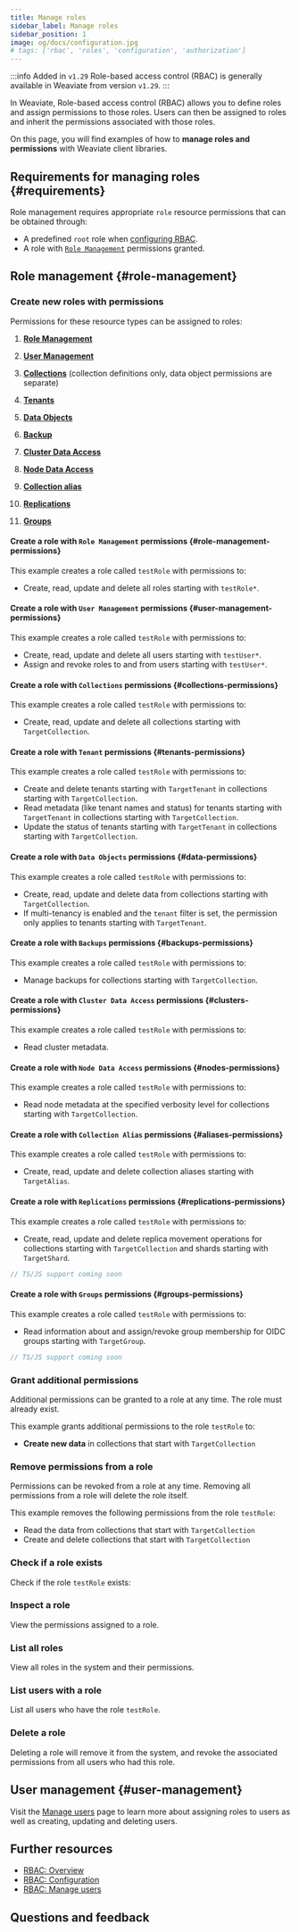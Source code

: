 ```yaml
---
title: Manage roles
sidebar_label: Manage roles
sidebar_position: 1
image: og/docs/configuration.jpg
# tags: ['rbac', 'roles', 'configuration', 'authorization']
---
```



:::info Added in `v1.29`
Role-based access control (RBAC) is generally available in Weaviate from version `v1.29`.
:::

In Weaviate, Role-based access control (RBAC) allows you to define roles and assign permissions to those roles. Users can then be assigned to roles and inherit the permissions associated with those roles.

On this page, you will find examples of how to **manage roles and permissions** with Weaviate client libraries.


<ConfigureRbac />

## Requirements for managing roles <i class="fa-solid fa-key"></i> {#requirements}

Role management requires appropriate `role` resource permissions that can be obtained through:

- A predefined `root` role when [configuring RBAC](/deploy/configuration/configuring-rbac.md).
- A role with [`Role Management`](#role-management-permissions) permissions granted.

<Tabs groupId="languages">
  <TabItem value="py" label="Python">
    <FilteredTextBlock
      text={RolePyCode}
      startMarker="# START AdminClient"
      endMarker="# END AdminClient"
      language="py"
    />
  </TabItem>
  <TabItem value="js" label="JS/TS">
    <FilteredTextBlock
      text={RoleTSCode}
      startMarker="// START AdminClient"
      endMarker="// END AdminClient"
      language="ts"
    />
  </TabItem>
  <TabItem value="go" label="Go">
    <FilteredTextBlock
      text={GoCode}
      startMarker="// START AdminClient"
      endMarker="// END AdminClient"
      language="go"
    />
  </TabItem>
  <TabItem value="java" label="Java">
    <FilteredTextBlock
      text={JavaCode}
      startMarker="// START AdminClient"
      endMarker="// END AdminClient"
      language="java"
    />
  </TabItem>
</Tabs>

## Role management <i class="fa-solid fa-user-shield"></i> {#role-management}

### Create new roles with permissions

Permissions for these resource types can be assigned to roles:

1.  [**Role Management**](#role-management-permissions)

2.  [**User Management**](#user-management-permissions)

3.  [**Collections**](#collections-permissions) (collection definitions only, data object permissions are separate)

4.  [**Tenants**](#tenants-permissions)

5.  [**Data Objects**](#data-permissions)

6.  [**Backup**](#backups-permissions)

7.  [**Cluster Data Access**](#clusters-permissions)

8.  [**Node Data Access**](#nodes-permissions)

9.  [**Collection alias**](#aliases-permissions)

10. [**Replications**](#replications-permissions)

11. [**Groups**](#groups-permissions)

#### Create a role with `Role Management` permissions {#role-management-permissions}

This example creates a role called `testRole` with permissions to:

- Create, read, update and delete all roles starting with `testRole*`.

<Tabs groupId="languages">
  <TabItem value="py" label="Python">
    <FilteredTextBlock
      text={RolePyCode}
      startMarker="# START AddManageRolesPermission"
      endMarker="# END AddManageRolesPermission"
      language="py"
    />
  </TabItem>
  <TabItem value="js" label="JS/TS">
    <FilteredTextBlock
      text={RoleTSCode}
      startMarker="// START AddManageRolesPermission"
      endMarker="// END AddManageRolesPermission"
      language="ts"
    />
  </TabItem>
  <TabItem value="go" label="Go">
    <FilteredTextBlock
      text={GoCode}
      startMarker="// START AddManageRolesPermission"
      endMarker="// END AddManageRolesPermission"
      language="go"
    />
  </TabItem>
  <TabItem value="java" label="Java">
    <FilteredTextBlock
      text={JavaCode}
      startMarker="// START AddManageRolesPermission"
      endMarker="// END AddManageRolesPermission"
      language="java"
    />
  </TabItem>
</Tabs>

#### Create a role with `User Management` permissions {#user-management-permissions}

This example creates a role called `testRole` with permissions to:

- Create, read, update and delete all users starting with `testUser*`.
- Assign and revoke roles to and from users starting with `testUser*`.

<Tabs groupId="languages">
  <TabItem value="py" label="Python">
    <FilteredTextBlock
      text={RolePyCode}
      startMarker="# START AddManageUsersPermission"
      endMarker="# END AddManageUsersPermission"
      language="py"
    />
  </TabItem>
  <TabItem value="js" label="JS/TS">
  <FilteredTextBlock
      text={RoleTSCode}
      startMarker="// START AddManageUsersPermission"
      endMarker="// END AddManageUsersPermission"
      language="ts"
    />
  </TabItem>
  <TabItem value="go" label="Go">
    <FilteredTextBlock
    text={GoCode}
    startMarker="// START AddManageUsersPermission"
    endMarker="// END AddManageUsersPermission"
    language="go"
    />
  </TabItem>
  <TabItem value="java" label="Java">
    <FilteredTextBlock
    text={JavaCode}
    startMarker="// START AddManageUsersPermission"
    endMarker="// END AddManageUsersPermission"
    language="java"
  />
  </TabItem>
</Tabs>

#### Create a role with `Collections` permissions {#collections-permissions}

This example creates a role called `testRole` with permissions to:

- Create, read, update and delete all collections starting with `TargetCollection`.

<Tabs groupId="languages">
  <TabItem value="py" label="Python">
    <FilteredTextBlock
      text={RolePyCode}
      startMarker="# START AddCollectionsPermission"
      endMarker="# END AddCollectionsPermission"
      language="py"
    />
  </TabItem>
  <TabItem value="js" label="JS/TS">
    <FilteredTextBlock
      text={RoleTSCode}
      startMarker="// START AddCollectionsPermission"
      endMarker="// END AddCollectionsPermission"
      language="ts"
    />
  </TabItem>
  <TabItem value="go" label="Go">
    <FilteredTextBlock
      text={GoCode}
      startMarker="// START AddCollectionsPermission"
      endMarker="// END AddCollectionsPermission"
      language="go"
    />
  </TabItem>
  <TabItem value="java" label="Java">
    <FilteredTextBlock
      text={JavaCode}
      startMarker="// START AddCollectionsPermission"
      endMarker="// END AddCollectionsPermission"
      language="java"
    />
  </TabItem>
</Tabs>

#### Create a role with `Tenant` permissions {#tenants-permissions}

This example creates a role called `testRole` with permissions to:

- Create and delete tenants starting with `TargetTenant` in collections starting with `TargetCollection`.
- Read metadata (like tenant names and status) for tenants starting with `TargetTenant` in collections starting with `TargetCollection`.
- Update the status of tenants starting with `TargetTenant` in collections starting with `TargetCollection`.

<Tabs groupId="languages">
  <TabItem value="py" label="Python">
    <FilteredTextBlock
      text={RolePyCode}
      startMarker="# START AddTenantPermission"
      endMarker="# END AddTenantPermission"
      language="py"
    />
  </TabItem>
  <TabItem value="js" label="JS/TS">
    <FilteredTextBlock
      text={RoleTSCode}
      startMarker="// START AddTenantPermission"
      endMarker="// END AddTenantPermission"
      language="ts"
    />
  </TabItem>
  <TabItem value="go" label="Go">
    <FilteredTextBlock
      text={GoCode}
      startMarker="// START AddTenantPermission"
      endMarker="// END AddTenantPermission"
      language="go"
    />
  </TabItem>
  <TabItem value="java" label="Java">
    <FilteredTextBlock
      text={JavaCode}
      startMarker="// START AddTenantPermission"
      endMarker="// END AddTenantPermission"
      language="java"
    />
  </TabItem>
</Tabs>

#### Create a role with `Data Objects` permissions {#data-permissions}

This example creates a role called `testRole` with permissions to:

- Create, read, update and delete data from collections starting with `TargetCollection`.
- If multi-tenancy is enabled and the `tenant` filter is set, the permission only applies to tenants starting with `TargetTenant`.

<Tabs groupId="languages">
  <TabItem value="py" label="Python">
    <FilteredTextBlock
      text={RolePyCode}
      startMarker="# START AddDataObjectPermission"
      endMarker="# END AddDataObjectPermission"
      language="py"
    />
  </TabItem>
  <TabItem value="js" label="JS/TS">
    <FilteredTextBlock
      text={RoleTSCode}
      startMarker="// START AddDataObjectPermission"
      endMarker="// END AddDataObjectPermission"
      language="ts"
    />
  </TabItem>
  <TabItem value="go" label="Go">
    <FilteredTextBlock
      text={GoCode}
      startMarker="// START AddDataObjectPermission"
      endMarker="// END AddDataObjectPermission"
      language="go"
    />
  </TabItem>
  <TabItem value="java" label="Java">
    <FilteredTextBlock
      text={JavaCode}
      startMarker="// START AddDataObjectPermission"
      endMarker="// END AddDataObjectPermission"
      language="java"
    />
  </TabItem>
</Tabs>

#### Create a role with `Backups` permissions {#backups-permissions}

This example creates a role called `testRole` with permissions to:

- Manage backups for collections starting with `TargetCollection`.

<Tabs groupId="languages">
  <TabItem value="py" label="Python">
    <FilteredTextBlock
      text={RolePyCode}
      startMarker="# START AddBackupPermission"
      endMarker="# END AddBackupPermission"
      language="py"
    />
  </TabItem>
  <TabItem value="js" label="JS/TS">
    <FilteredTextBlock
      text={RoleTSCode}
      startMarker="// START AddBackupPermission"
      endMarker="// END AddBackupPermission"
      language="ts"
    />
  </TabItem>
  <TabItem value="go" label="Go">
    <FilteredTextBlock
      text={GoCode}
      startMarker="// START AddBackupPermission"
      endMarker="// END AddBackupPermission"
      language="go"
    />
  </TabItem>
  <TabItem value="java" label="Java">
    <FilteredTextBlock
      text={JavaCode}
      startMarker="// START AddBackupPermission"
      endMarker="// END AddBackupPermission"
      language="java"
    />
  </TabItem>
</Tabs>

#### Create a role with `Cluster Data Access` permissions {#clusters-permissions}

This example creates a role called `testRole` with permissions to:

- Read cluster metadata.

<Tabs groupId="languages">
  <TabItem value="py" label="Python">
    <FilteredTextBlock
      text={RolePyCode}
      startMarker="# START AddClusterPermission"
      endMarker="# END AddClusterPermission"
      language="py"
    />
  </TabItem>
  <TabItem value="js" label="JS/TS">
    <FilteredTextBlock
      text={RoleTSCode}
      startMarker="// START AddClusterPermission"
      endMarker="// END AddClusterPermission"
      language="ts"
    />
  </TabItem>
  <TabItem value="go" label="Go">
    <FilteredTextBlock
      text={GoCode}
      startMarker="// START AddClusterPermission"
      endMarker="// END AddClusterPermission"
      language="go"
    />
  </TabItem>
  <TabItem value="java" label="Java">
    <FilteredTextBlock
      text={JavaCode}
      startMarker="// START AddClusterPermission"
      endMarker="// END AddClusterPermission"
      language="java"
    />
  </TabItem>
</Tabs>

#### Create a role with `Node Data Access` permissions {#nodes-permissions}

This example creates a role called `testRole` with permissions to:

- Read node metadata at the specified verbosity level for collections starting with `TargetCollection`.

<Tabs groupId="languages">
  <TabItem value="py" label="Python">
    <FilteredTextBlock
      text={RolePyCode}
      startMarker="# START AddNodesPermission"
      endMarker="# END AddNodesPermission"
      language="py"
    />
  </TabItem>
  <TabItem value="js" label="JS/TS">
    <FilteredTextBlock
      text={RoleTSCode}
      startMarker="// START AddNodesPermission"
      endMarker="// END AddNodesPermission"
      language="ts"
    />
  </TabItem>
  <TabItem value="go" label="Go">
    <FilteredTextBlock
      text={GoCode}
      startMarker="// START AddNodesPermission"
      endMarker="// END AddNodesPermission"
      language="go"
    />
  </TabItem>
  <TabItem value="java" label="Java">
    <FilteredTextBlock
      text={JavaCode}
      startMarker="// START AddNodesPermission"
      endMarker="// END AddNodesPermission"
      language="java"
    />
  </TabItem>
</Tabs>

#### Create a role with `Collection Alias` permissions {#aliases-permissions}

This example creates a role called `testRole` with permissions to:

- Create, read, update and delete collection aliases starting with `TargetAlias`.

<Tabs groupId="languages">
  <TabItem value="py" label="Python">
    <FilteredTextBlock
      text={RolePyCode}
      startMarker="# START AddAliasPermission"
      endMarker="# END AddAliasPermission"
      language="py"
    />
  </TabItem>
  <TabItem value="js" label="JS/TS">
    <FilteredTextBlock
      text={RoleTSCode}
      startMarker="// START AddAliasPermission"
      endMarker="// END AddAliasPermission"
      language="ts"
    />
  </TabItem>
  <TabItem value="go" label="Go">
    <FilteredTextBlock
    text={GoCode}
    startMarker="// START AddAliasPermission"
    endMarker="// END AddAliasPermission"
    language="go"
    />
  </TabItem>
  <TabItem value="java" label="Java">
    <FilteredTextBlock
    text={JavaCode}
    startMarker="// START AddAliasPermission"
    endMarker="// END AddAliasPermission"
    language="java"
    />
  </TabItem>
</Tabs>

#### Create a role with `Replications` permissions {#replications-permissions}

This example creates a role called `testRole` with permissions to:

- Create, read, update and delete replica movement operations for collections starting with `TargetCollection` and shards starting with `TargetShard`.

<Tabs groupId="languages">
  <TabItem value="py" label="Python">
    <FilteredTextBlock
      text={RolePyCode}
      startMarker="# START AddReplicationsPermission"
      endMarker="# END AddReplicationsPermission"
      language="py"
    />
  </TabItem>
  <TabItem value="js" label="JS/TS">

```typescript
// TS/JS support coming soon
```

</TabItem>
<TabItem value="go" label="Go">
<FilteredTextBlock
text={GoCode}
startMarker="// START AddReplicationsPermission"
endMarker="// END AddReplicationsPermission"
language="go"
/>
</TabItem>
<TabItem value="java" label="Java">
<FilteredTextBlock
text={JavaCode}
startMarker="// START AddReplicationsPermission"
endMarker="// END AddReplicationsPermission"
language="java"
/>
</TabItem>
</Tabs>

#### Create a role with `Groups` permissions {#groups-permissions}

This example creates a role called `testRole` with permissions to:

- Read information about and assign/revoke group membership for OIDC groups starting with `TargetGroup`.

<Tabs groupId="languages">
<TabItem value="py" label="Python">
<FilteredTextBlock
text={RolePyCode}
startMarker="# START AddGroupsPermission"
endMarker="# END AddGroupsPermission"
language="py"
/>
</TabItem>
<TabItem value="js" label="JS/TS">

```typescript
// TS/JS support coming soon
```

</TabItem>
<TabItem value="go" label="Go">
<FilteredTextBlock
text={GoCode}
startMarker="// START AddGroupsPermission"
endMarker="// END AddGroupsPermission"
language="go"
/>
</TabItem>
<TabItem value="java" label="Java">
<FilteredTextBlock
text={JavaCode}
startMarker="// START AddGroupsPermission"
endMarker="// END AddGroupsPermission"
language="java"
/>
</TabItem>
</Tabs>

### Grant additional permissions

Additional permissions can be granted to a role at any time. The role must already exist.

This example grants additional permissions to the role `testRole` to:

- **Create new data** in collections that start with `TargetCollection`

<Tabs groupId="languages">
  <TabItem value="py" label="Python">
    <FilteredTextBlock
      text={RolePyCode}
      startMarker="# START AddRoles"
      endMarker="# END AddRoles"
      language="py"
    />
  </TabItem>
  <TabItem value="js" label="JS/TS">
    <FilteredTextBlock
      text={RoleTSCode}
      startMarker="// START AddRoles"
      endMarker="// END AddRoles"
      language="ts"
    />
  </TabItem>
  <TabItem value="go" label="Go">
    <FilteredTextBlock
      text={GoCode}
      startMarker="// START AddRoles"
      endMarker="// END AddRoles"
      language="go"
    />
  </TabItem>
  <TabItem value="java" label="Java">
    <FilteredTextBlock
      text={JavaCode}
      startMarker="// START AddRoles"
      endMarker="// END AddRoles"
      language="java"
    />
  </TabItem>
</Tabs>

### Remove permissions from a role

Permissions can be revoked from a role at any time. Removing all permissions from a role will delete the role itself.

This example removes the following permissions from the role `testRole`:

- Read the data from collections that start with `TargetCollection`
- Create and delete collections that start with `TargetCollection`

<Tabs groupId="languages">
  <TabItem value="py" label="Python">
    <FilteredTextBlock
      text={RolePyCode}
      startMarker="# START RemovePermissions"
      endMarker="# END RemovePermissions"
      language="py"
    />
  </TabItem>
  <TabItem value="js" label="JS/TS">
  <FilteredTextBlock
        text={RoleTSCode}
        startMarker="// START RemovePermissions"
        endMarker="// END RemovePermissions"
        language="ts"
      />
  </TabItem>
  <TabItem value="go" label="Go">
    <FilteredTextBlock
      text={GoCode}
      startMarker="// START RemovePermissions"
      endMarker="// END RemovePermissions"
      language="go"
    />
  </TabItem>
  <TabItem value="java" label="Java">
    <FilteredTextBlock
      text={JavaCode}
      startMarker="// START RemovePermissions"
      endMarker="// END RemovePermissions"
      language="java"
    />
  </TabItem>
</Tabs>

### Check if a role exists

Check if the role `testRole` exists:

<Tabs groupId="languages">
  <TabItem value="py" label="Python">
    <FilteredTextBlock
      text={RolePyCode}
      startMarker="# START CheckRoleExists"
      endMarker="# END CheckRoleExists"
      language="py"
    />
  </TabItem>
  <TabItem value="js" label="JS/TS">
    <FilteredTextBlock
      text={RoleTSCode}
      startMarker="// START CheckRoleExists"
      endMarker="// END CheckRoleExists"
      language="ts"
    />
  </TabItem>
  <TabItem value="go" label="Go">
    <FilteredTextBlock
      text={GoCode}
      startMarker="// START CheckRoleExists"
      endMarker="// END CheckRoleExists"
      language="go"
    />
  </TabItem>
  <TabItem value="java" label="Java">
    <FilteredTextBlock
      text={JavaCode}
      startMarker="// START CheckRoleExists"
      endMarker="// END CheckRoleExists"
      language="java"
    />
  </TabItem>
</Tabs>

### Inspect a role

View the permissions assigned to a role.

<Tabs groupId="languages">
  <TabItem value="py" label="Python">
    <FilteredTextBlock
      text={RolePyCode}
      startMarker="# START InspectRole"
      endMarker="# END InspectRole"
      language="py"
    />
  </TabItem>
  <TabItem value="js" label="JS/TS">
    <FilteredTextBlock
      text={RoleTSCode}
      startMarker="// START InspectRole"
      endMarker="// END InspectRole"
      language="ts"
    />
  </TabItem>
  <TabItem value="go" label="Go">
    <FilteredTextBlock
      text={GoCode}
      startMarker="// START InspectRole"
      endMarker="// END InspectRole"
      language="go"
    />
  </TabItem>
  <TabItem value="java" label="Java">
    <FilteredTextBlock
      text={JavaCode}
      startMarker="// START InspectRole"
      endMarker="// END InspectRole"
      language="java"
    />
  </TabItem>
</Tabs>

### List all roles

View all roles in the system and their permissions.

<Tabs groupId="languages">
  <TabItem value="py" label="Python">
    <FilteredTextBlock
      text={RolePyCode}
      startMarker="# START ListAllRoles"
      endMarker="# END ListAllRoles"
      language="py"
    />
  </TabItem>
  <TabItem value="js" label="JS/TS">
    <FilteredTextBlock
      text={RoleTSCode}
      startMarker="// START ListAllRoles"
      endMarker="// END ListAllRoles"
      language="ts"
    />
  </TabItem>
  <TabItem value="go" label="Go">
    <FilteredTextBlock
      text={GoCode}
      startMarker="// START ListAllRoles"
      endMarker="// END ListAllRoles"
      language="go"
    />
  </TabItem>
  <TabItem value="java" label="Java">
    <FilteredTextBlock
      text={JavaCode}
      startMarker="// START ListAllRoles"
      endMarker="// END ListAllRoles"
      language="java"
    />
  </TabItem>
</Tabs>

### List users with a role

List all users who have the role `testRole`.

<Tabs groupId="languages">
  <TabItem value="py" label="Python">
    <FilteredTextBlock
      text={RolePyCode}
      startMarker="# START AssignedUsers"
      endMarker="# END AssignedUsers"
      language="py"
    />
  </TabItem>
  <TabItem value="js" label="JS/TS">
  <FilteredTextBlock
        text={RoleTSCode}
        startMarker="// START AssignedUsers"
        endMarker="// END AssignedUsers"
        language="ts"
      />
  </TabItem>
  <TabItem value="go" label="Go">
    <FilteredTextBlock
      text={GoCode}
      startMarker="// START AssignedUsers"
      endMarker="// END AssignedUsers"
      language="go"
    />
  </TabItem>
  <TabItem value="java" label="Java">
    <FilteredTextBlock
      text={JavaCode}
      startMarker="// START AssignedUsers"
      endMarker="// END AssignedUsers"
      language="java"
    />
  </TabItem>
</Tabs>

### Delete a role

Deleting a role will remove it from the system, and revoke the associated permissions from all users who had this role.

<Tabs groupId="languages">
  <TabItem value="py" label="Python">
    <FilteredTextBlock
      text={RolePyCode}
      startMarker="# START DeleteRole"
      endMarker="# END DeleteRole"
      language="py"
    />
  </TabItem>
  <TabItem value="js" label="JS/TS">
  <FilteredTextBlock
        text={RoleTSCode}
        startMarker="// START DeleteRole"
        endMarker="// END DeleteRole"
        language="ts"
      />
  </TabItem>
  <TabItem value="go" label="Go">
    <FilteredTextBlock
      text={GoCode}
      startMarker="// START DeleteRole"
      endMarker="// END DeleteRole"
      language="go"
    />
  </TabItem>
  <TabItem value="java" label="Java">
    <FilteredTextBlock
      text={JavaCode}
      startMarker="// START DeleteRole"
      endMarker="// END DeleteRole"
      language="java"
    />
  </TabItem>
</Tabs>

## User management <i class="fas fa-user-edit"></i> {#user-management}

Visit the [Manage users](./manage-users.mdx) page to learn more about assigning roles to users as well as creating, updating and deleting users.

## Further resources

- [RBAC: Overview](./index.mdx)
- [RBAC: Configuration](/deploy/configuration/configuring-rbac.md)
- [RBAC: Manage users](./manage-users.mdx)

## Questions and feedback


<DocsFeedback />
